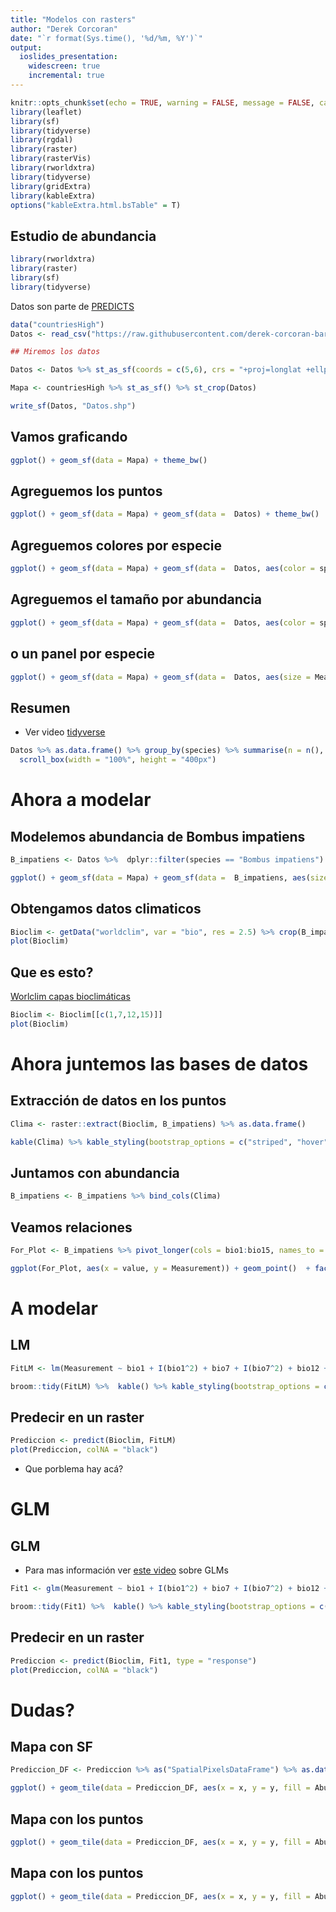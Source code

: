 ```yaml
---
title: "Modelos con rasters"
author: "Derek Corcoran"
date: "`r format(Sys.time(), '%d/%m, %Y')`"
output:
  ioslides_presentation:
    widescreen: true
    incremental: true
---
```


```r
knitr::opts_chunk$set(echo = TRUE, warning = FALSE, message = FALSE, cache = FALSE, tidy = TRUE, tidy.opts= list(blank = FALSE, width.cutoff = 60))
library(leaflet)
library(sf)
library(tidyverse)
library(rgdal)
library(raster)
library(rasterVis)
library(rworldxtra)
library(tidyverse)
library(gridExtra)
library(kableExtra)
options("kableExtra.html.bsTable" = T)
```

## Estudio de abundancia

```r
library(rworldxtra)
library(raster)
library(sf)
library(tidyverse)
```

Datos son parte de [PREDICTS](https://onlinelibrary.wiley.com/doi/full/10.1002/ece3.2579)

```r
data("countriesHigh")
Datos <- read_csv("https://raw.githubusercontent.com/derek-corcoran-barrios/derek-corcoran-barrios.github.io/master/Presentaciones_Espacial/Bombus.csv")

## Miremos los datos

Datos <- Datos %>% st_as_sf(coords = c(5,6), crs = "+proj=longlat +ellps=WGS84 +datum=WGS84 +no_defs +towgs84=0,0,0")

Mapa <- countriesHigh %>% st_as_sf() %>% st_crop(Datos)
```

```r
write_sf(Datos, "Datos.shp")
```

## Vamos graficando

```r
ggplot() + geom_sf(data = Mapa) + theme_bw()
```

## Agreguemos los puntos

```r
ggplot() + geom_sf(data = Mapa) + geom_sf(data =  Datos) + theme_bw()
```

## Agreguemos colores por especie

```r
ggplot() + geom_sf(data = Mapa) + geom_sf(data =  Datos, aes(color = species)) + theme_bw()
```

## Agreguemos el tamaño por abundancia

```r
ggplot() + geom_sf(data = Mapa) + geom_sf(data =  Datos, aes(color = species, size = Measurement)) + theme_bw()
```

## o un panel por especie

```r
ggplot() + geom_sf(data = Mapa) + geom_sf(data =  Datos, aes(size = Measurement)) + theme_bw() + facet_wrap(~species)
```

## Resumen

-   Ver video [tidyverse](https://youtu.be/5tjCeFb2oSk)

```r
Datos %>% as.data.frame() %>% group_by(species) %>% summarise(n = n(), mean = mean(Measurement), max = max(Measurement), min = min(Measurement)) %>% arrange(desc(mean)) %>% kable() %>% kable_styling(bootstrap_options = c("striped", "hover", "condensed")) %>%
  scroll_box(width = "100%", height = "400px")
```

# Ahora a modelar

## Modelemos abundancia de Bombus impatiens

```r
B_impatiens <- Datos %>%  dplyr::filter(species == "Bombus impatiens")

ggplot() + geom_sf(data = Mapa) + geom_sf(data =  B_impatiens, aes(size = Measurement)) + theme_bw()
```

## Obtengamos datos climaticos

```r
Bioclim <- getData("worldclim", var = "bio", res = 2.5) %>% crop(B_impatiens)
plot(Bioclim)
```

## Que es esto?

[Worlclim capas bioclimáticas](https://www.worldclim.org/data/bioclim.html)

```r
Bioclim <- Bioclim[[c(1,7,12,15)]]
plot(Bioclim)
```

# Ahora juntemos las bases de datos

## Extracción de datos en los puntos

```r
Clima <- raster::extract(Bioclim, B_impatiens) %>% as.data.frame()
```

```r
kable(Clima) %>% kable_styling(bootstrap_options = c("striped", "hover", "condensed")) %>%  scroll_box(width = "100%", height = "400px")
```

## Juntamos con abundancia

```r
B_impatiens <- B_impatiens %>% bind_cols(Clima)
```

## Veamos relaciones

```r
For_Plot <- B_impatiens %>% pivot_longer(cols = bio1:bio15, names_to = "Variable") %>% mutate(Variable = fct_relevel(Variable, "bio1", "bio7", "bio12"))

ggplot(For_Plot, aes(x = value, y = Measurement)) + geom_point()  + facet_wrap(~Variable, scales = "free_x") + theme_bw()
```

# A modelar

## LM

```r
FitLM <- lm(Measurement ~ bio1 + I(bio1^2) + bio7 + I(bio7^2) + bio12 + I(bio12^2) + bio15+ I(bio15^2), data = B_impatiens)
```

```r
broom::tidy(FitLM) %>%  kable() %>% kable_styling(bootstrap_options = c("striped", "hover", "condensed")) %>%  scroll_box(width = "100%", height = "400px")
```

## Predecir en un raster

```r
Prediccion <- predict(Bioclim, FitLM)
plot(Prediccion, colNA = "black")
```

-   Que porblema hay acá?

# GLM

## GLM

-   Para mas información ver [este video](https://youtu.be/1gLswJR7ZSc) sobre GLMs

```r
Fit1 <- glm(Measurement ~ bio1 + I(bio1^2) + bio7 + I(bio7^2) + bio12 + I(bio12^2) + bio15+ I(bio15^2), family = poisson , data = B_impatiens)
```

```r
broom::tidy(Fit1) %>%  kable() %>% kable_styling(bootstrap_options = c("striped", "hover", "condensed")) %>%  scroll_box(width = "100%", height = "400px")
```

## Predecir en un raster

```r
Prediccion <- predict(Bioclim, Fit1, type = "response")
plot(Prediccion, colNA = "black")
```

# Dudas?

## Mapa con SF

```r
Prediccion_DF <- Prediccion %>% as("SpatialPixelsDataFrame") %>% as.data.frame() %>% rename(Abundancia = layer)

ggplot() + geom_tile(data = Prediccion_DF, aes(x = x, y = y, fill = Abundancia)) + geom_sf(data = Mapa, alpha = 0) + theme_bw() + scale_fill_viridis_c() + xlab("") + ylab("")
```

## Mapa con los puntos

```r
ggplot() + geom_tile(data = Prediccion_DF, aes(x = x, y = y, fill = Abundancia)) + geom_sf(data = Mapa, alpha = 0) + geom_sf(data = B_impatiens, aes(size = Measurement)) + theme_bw() + scale_fill_viridis_c(option = "plasma") + theme(legend.position = "bottom") + xlab("") + ylab("")
```

## Mapa con los puntos

```r
ggplot() + geom_tile(data = Prediccion_DF, aes(x = x, y = y, fill = Abundancia)) + geom_sf(data = Mapa, alpha = 0) + geom_sf(data = B_impatiens, aes(size = Measurement)) + theme_bw() + scale_fill_viridis_c(option = "plasma")  + theme(legend.position = "bottom") + xlab("") + ylab("")
```
